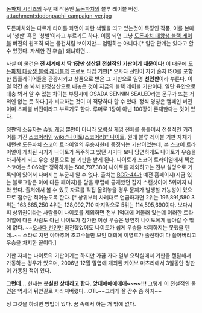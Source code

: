 [[돈파치 시리즈]]의 두번째 작품인 [[도돈파치]]의 블루 레이블 버전. attachment:dodonpachi_campaign-ver.jpg

도돈파치와는 다르게 타이틀 화면이 파란 색깔을 띄고 있는것이 특징인 작품, 이를 본따서 '청판' 혹은 '청벌'이라고 부르기도 하다. 이쯤 되면 그냥 [[도돈파치 대왕생 블랙 레이블]] 버전의 원조격 되는 물건처럼 보이지만... 엄밀히는 아니다.[* 일단 관계는 있다고 할 수 있겠다. 자세한 건 후술] 왜냐하면...

사실 이 물건은 '''전 세계에서 딱 1장만 생산된 전설적인 기판이기 때문이다!''' 이 때문에 [[도돈파치 대왕생 블랙 레이블]]의 프로토 타입 기판[* 오사다 선인이 자기 혼자 ISO를 포함한 톱플레이어들을 관광시키고 상품으로 받은 그 기판으로 일명 '''선인판'''이라 부른다. 이걸 약간 손 봐서 한정생산으로 내놓은 것이 지금의 블랙 레이블 기판이다. 일단 육안으로 대충 봐서 알 수 있는 차이는 부팅시에 OSADA SENNIN SEALED라는 문구가 뜨는 거 외엔 없는 듯 하다.]과 비교하는 것이 더 적당하다 할 수 있다. 정식 명칭은 캠페인 버전이며 스페셜 버전이라고 부르기도 한다. 루머로 1장이 아닌 100장이 존재한다는 것이 있다.

청판의 소유자는 [[슈팅 게임]] 뿐만이 아니라 [[오락실]] 게임 전체를 통틀어서 전설적인 커리어를 가진 [[스코어러]]인 [[wiki:"나이토(스코어러)" 나이토]], 원래 블루 레이블 기판 자체가 새턴판 도돈파치 스코어 트라이얼의 우승자한테 증정되는 기판이었는데, 본 스코어 트라이얼이 개최된 시기가 나이토가 독주하고 있던 시기다 보니 당연하게도 나이토가 우승을 차지하게 되고 우승 상품으로 본 기판을 받게 된다. 나이토가 스코어 트라이얼에서 찍은 스코어는 5.06억[* 정확하게는 506,797,380] 나이토를 제외하고는 전부 실명으로 기록되어 있어서 나머지는 누군지 알 수 없다. 출처는 [[BGR-44]]가 예전 홈페이지(지금 있는 블로그랑은 아예 다른 페이지)를 닫을 무렵에 공개했던 잡지 스캔샷이며 5위까지 나와 있다. 출처에서 볼 수 있듯 자료를 직접 올려놓을 경우 문제가 발생할 가능성이 있으므로 점수만 적어놓도록 한다. [* 상위부터 차례대로 언급하자면 2위는 196,891,580 3위는 163,665,250 4위는 128,092,710 마지막으로 5위는 114,595,690이다. 보다시피 상위권이라는 사람들이 나이토를 제외하면 전부 1억대에 머물러 있는데 이러한 트라이얼에 다른 사람도 아닌 나이토가 참가한 이상 우승은 당연히 나이토에게 돌아갈 수 밖에 없다. ~~[[오사다 선인]]만 참전했었어도 나이토가 쉽게 우승을 차지하지는 못했을 텐데..~~ 스타로 치면 아마추어 초고수들만 모인 대회에 이영호가 출전하여 다 쓸어버리고 우승을 차지한 꼴이다.]

기판 자체는 나이토의 기판이기는 하지만 가끔 가다 일부 오락실에서 기판을 렌탈해서 가동하는 경우가 있으며, 2006년 12월 말엽에 개최된 케이브 마츠리에서 3일동안 청판이 가동된 적이 있다.

'''그런데...''' 현재는 '''분실한 상태라고 한다. 앙대애애애애애~~~~!!!'''
그렇게 이 전설적인 물건은 역사의 뒤안길로 사라져버렸다...OTL~~그러게 잘 간수 좀 하지~~

정 그것을 하려면 방법이 있다. 꿈 속에서 하는 거 밖에 없다.
